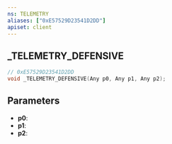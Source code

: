 ```yaml
---
ns: TELEMETRY
aliases: ["0xE57529D23541D2DD"]
apiset: client
---
```

## _TELEMETRY_DEFENSIVE

```c
// 0xE57529D23541D2DD
void _TELEMETRY_DEFENSIVE(Any p0, Any p1, Any p2);
```


## Parameters
* **p0**:
* **p1**:
* **p2**: